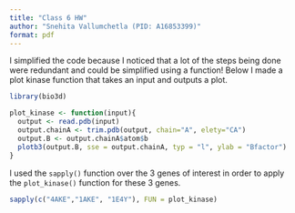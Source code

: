 ```yaml
---
title: "Class 6 HW"
author: "Snehita Vallumchetla (PID: A16853399)"
format: pdf
---
```


I simplified the code because I noticed that a lot of the steps being done were redundant and could be simplified using a function! Below I made a plot kinase function that takes an input and outputs a plot. 

```r
library(bio3d)

plot_kinase <- function(input){
  output <- read.pdb(input)
  output.chainA <- trim.pdb(output, chain="A", elety="CA")
  output.B <- output.chainA$atom$b
  plotb3(output.B, sse = output.chainA, typ = "l", ylab = "Bfactor")
}
```

I used the `sapply()` function over the 3 genes of interest in order to apply the `plot_kinase()` function for these 3 genes. 

```r
sapply(c("4AKE","1AKE", "1E4Y"), FUN = plot_kinase)
```



